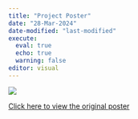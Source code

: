 ```yaml
---
title: "Project Poster"
date: "28-Mar-2024"
date-modified: "last-modified"
execute: 
  eval: true
  echo: true
  warning: false
editor: visual
---
```


![](Poster_v2.jpg){fig-align="center"}

<a href="Poster_v2.pdf" target="_blank">Click here to view the original poster</a>
